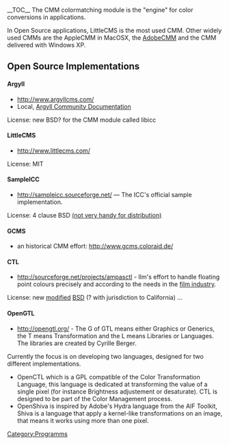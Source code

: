 __TOC__
The CMM colormatching module is the "engine" for color conversions in applications.

In Open Source applications, LittleCMS is the most used CMM. Other widely used CMMs are the AppleCMM in MacOSX, the [http://labs.adobe.com/downloads/cmm.html AdobeCMM] and the CMM delivered with Windows XP.

== Open Source Implementations ==

==== Argyll ====
* http://www.argyllcms.com/
* Local, [[Argyll Community Documentation]]
License: new BSD? for the CMM module called libicc

==== LittleCMS ====
*http://www.littlecms.com/

License: MIT

==== SampleICC ====
* http://sampleicc.sourceforge.net/ — The ICC's official sample implementation.

License: 4 clause BSD [http://www.fsf.org/licensing/licenses/index_html#OriginalBSD (not very handy for distribution)]

==== GCMS ====
*an historical CMM effort: http://www.gcms.coloraid.de/

==== CTL ====
*http://sourceforge.net/projects/ampasctl - Ilm's effort to handle floating point colours precisely and according to the needs in the [http://www.oscars.org/council/ctl.html film industry].

License: new [http://savannah.gnu.org/task/?6171 modified] [http://www.opensource.org/licenses/bsd-license.php BSD] (? with jurisdiction to California)
...

==== OpenGTL ====
* http://opengtl.org/ - The G of GTL means either Graphics or Generics, the T means Transformation and the L means Libraries or Languages. The libraries are created by Cyrille Berger.

Currently the focus is on developing two languages, designed for two different implementations.
* OpenCTL which is a GPL compatible of the Color Transformation Language, this language is dedicated at transforming the value of a single pixel (for instance Brightness adjustement or desaturate). CTL is designed to be part of the Color Management process.
* OpenShiva is inspired by Adobe's Hydra language from the AIF Toolkit, Shiva is a language that apply a kernel-like transformations on an image, that means it works using more than one pixel.

[[Category:Programms]]